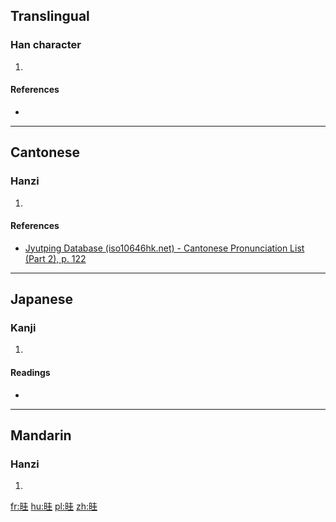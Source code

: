 ==Translingual==

===Han character===
{{Han char|rn=72|rad=日|as=06|sn=10|four=|canj=日土土 (AGG)|ids=⿰[[日]][[圭]]}}

# {{defn|Han|sort=日06}}

====References====
* {{Han ref|kx=0494.270|dkj=13894|dj=0860.040|hdz=21505.040|uh=6646|ud=26182}}

----

==Cantonese==

===Hanzi===
{{yue-hanzi|jyut=[[kwai1]]|y=kwai1}}

# {{defn|lang=yue|sort=日06}}

====References====
*[http://www.iso10646hk.net/jp/document/download.jsp Jyutping Database (iso10646hk.net) - Cantonese Pronunciation List (Part 2), p. 122]

----

==Japanese==

===Kanji===
{{ja-kanji|grade=|rs=日06}}

# {{defn|lang=ja|sort=日06}}

====Readings====
* {{ja-readings|on=[[かい]] (kai)|kun=[[わかれる]] (wakareru)}}

----

==Mandarin==

===Hanzi===
{{cmn-hanzi|pin=[[kuí]] ([[kui2]])|wg=k'uei<sup>2</sup>}}

# {{defn|lang=cmn|sort=日06}}

[[fr:晆]]
[[hu:晆]]
[[pl:晆]]
[[zh:晆]]